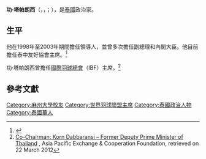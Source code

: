 {{noteTA
|G1=Badminton
}}
'''功·塔帕朗西'''（{{lang-th|กร ทัพพะรังสี}}，{{RTGS|Kon Thappharangsi}}，{{IPA-th|kɔːn tʰáppʰáraŋsǐː}}；{{bd|1945年|9月14日||}}），是[[泰國|泰國]]政治家。

==生平==
他在1998年至2003年期間擔任{{link-en|國家發展黨 (泰國)|National Development Party (Thailand)|國家發展黨}}領導人，並曾多次擔任副總理和內閣大臣。他目前擔任泰中友好協會主席。<ref>{{Citation |first=Sun |last=Guangyong |title=Thai diplomat: CPC serves people  |newspaper=People's Daily Online |date=22 June 2011 |url=http://english.people.com.cn/90001/90780/7417149.html |accessdate=22 March 2012}}</ref>

功·塔帕朗西曾擔任[[國際羽球總會|國際羽球總會]]（IBF）主席。<ref name="APECF">[http://www.apecf.org/en/leadership/korn_dabbaransi.html Co-Chairman: Korn Dabbaransi – Former Deputy Prime Minister of Thailand] {{Wayback|url=http://www.apecf.org/en/leadership/korn_dabbaransi.html |date=20170824081436 }}, Asia Pacific Exchange & Cooperation Foundation, retrieved on 22 March 2012</ref>

==參考文獻==
{{reflist}}

{{DEFAULTSORT:Dabbaransi, Korn}}
[[Category:麻州大學校友|Category:麻州大學校友]]
[[Category:世界羽球聯盟主席|Category:世界羽球聯盟主席]]
[[Category:泰國政治人物|Category:泰國政治人物]]
[[Category:泰國華人|Category:泰國華人]]
{{thailand-bio-stub}}